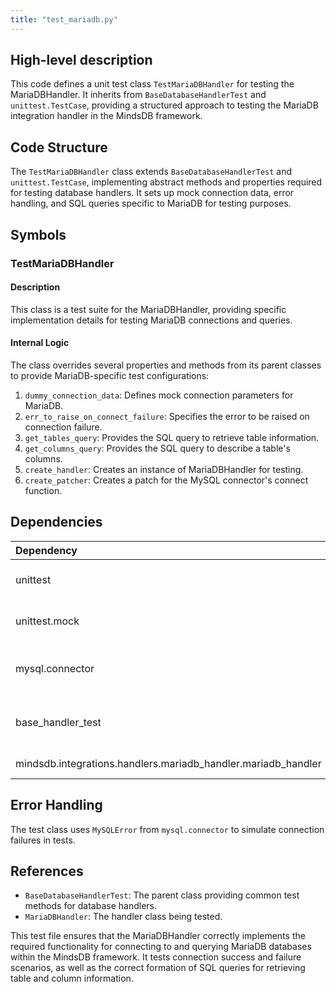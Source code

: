 ```yaml
---
title: "test_mariadb.py"
---
```


## High-level description
This code defines a unit test class `TestMariaDBHandler` for testing the MariaDBHandler. It inherits from `BaseDatabaseHandlerTest` and `unittest.TestCase`, providing a structured approach to testing the MariaDB integration handler in the MindsDB framework.

## Code Structure
The `TestMariaDBHandler` class extends `BaseDatabaseHandlerTest` and `unittest.TestCase`, implementing abstract methods and properties required for testing database handlers. It sets up mock connection data, error handling, and SQL queries specific to MariaDB for testing purposes.

## Symbols

### TestMariaDBHandler
#### Description
This class is a test suite for the MariaDBHandler, providing specific implementation details for testing MariaDB connections and queries.

#### Internal Logic
The class overrides several properties and methods from its parent classes to provide MariaDB-specific test configurations:

1. `dummy_connection_data`: Defines mock connection parameters for MariaDB.
2. `err_to_raise_on_connect_failure`: Specifies the error to be raised on connection failure.
3. `get_tables_query`: Provides the SQL query to retrieve table information.
4. `get_columns_query`: Provides the SQL query to describe a table's columns.
5. `create_handler`: Creates an instance of MariaDBHandler for testing.
6. `create_patcher`: Creates a patch for the MySQL connector's connect function.

## Dependencies
| Dependency | Purpose |
|:-----------|:--------|
| unittest | Provides the testing framework |
| unittest.mock | Used for mocking objects in tests |
| mysql.connector | MariaDB/MySQL database connector (for error types) |
| base_handler_test | Provides base classes for database handler testing |
| mindsdb.integrations.handlers.mariadb_handler.mariadb_handler | The handler being tested |

## Error Handling
The test class uses `MySQLError` from `mysql.connector` to simulate connection failures in tests.

## References
- `BaseDatabaseHandlerTest`: The parent class providing common test methods for database handlers.
- `MariaDBHandler`: The handler class being tested.

This test file ensures that the MariaDBHandler correctly implements the required functionality for connecting to and querying MariaDB databases within the MindsDB framework. It tests connection success and failure scenarios, as well as the correct formation of SQL queries for retrieving table and column information.